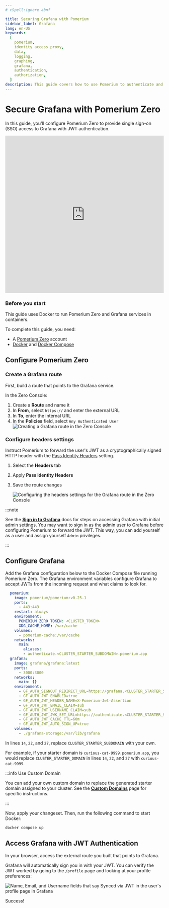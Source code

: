 ```yaml
---
# cSpell:ignore abnf

title: Securing Grafana with Pomerium
sidebar_label: Grafana
lang: en-US
keywords:
  [
    pomerium,
    identity access proxy,
    data,
    logging,
    graphing,
    grafana,
    authentication,
    authorization,
  ]
description: This guide covers how to use Pomerium to authenticate and authorize users of Grafana.
---
```



# Secure Grafana with Pomerium Zero

In this guide, you'll configure Pomerium Zero to provide single sign-on (SSO) access to Grafana with JWT authentication.

<iframe width="100%" height="500" src="https://fast.wistia.com/embed/iframe/alknnukhwy" frameborder="0" webkitallowfullscreen="true" mozallowfullscreen="true" allowfullscreen="true"></iframe>

### Before you start

This guide uses Docker to run Pomerium Zero and Grafana services in containers.

To complete this guide, you need:

- A [Pomerium Zero](https://console.pomerium.app/create-account) account
- [Docker](https://docs.docker.com/install/) and [Docker Compose](https://docs.docker.com/compose/install/)

## Configure Pomerium Zero

### Create a Grafana route

First, build a route that points to the Grafana service.

In the Zero Console:

1. Create a **Route** and name it
2. In **From**, select `https://` and enter the external URL
3. In **To**, enter the internal URL
4. In the **Policies** field, select `Any Authenticated User`
    ![Creating a Grafana route in the Zero Console](./img/grafana/grafana-create-route.gif)

### Configure headers settings

Instruct Pomerium to forward the user's JWT as a cryptographically signed HTTP header with the [Pass Identity Headers](/docs/reference/routes/pass-identity-headers-per-route) setting.

1. Select the **Headers** tab
1. Apply **Pass Identity Headers**
1. Save the route changes

    ![Configuring the headers settings for the Grafana route in the Zero Console](./img/grafana/pass-identity-headers.png)

:::note

See the [**Sign in to Grafana**](https://grafana.com/docs/grafana/latest/setup-grafana/sign-in-to-grafana/) docs for steps on accessing Grafana with initial admin settings. You may want to sign in as the admin user to Grafana before configuring Pomerium to forward the JWT. This way, you can add yourself as a user and assign yourself `Admin` privileges.

:::

## Configure Grafana

Add the Grafana configuration below to the Docker Compose file running Pomerium Zero. The Grafana environment variables configure Grafana to accept JWTs from the incoming request and what claims to look for.

```yaml title="docker-compose.yaml" {14,22,27} showLineNumbers
  pomerium:
    image: pomerium/pomerium:v0.25.1
    ports:
      - 443:443
    restart: always
    environment:
      POMERIUM_ZERO_TOKEN: <CLUSTER_TOKEN>
      XDG_CACHE_HOME: /var/cache
    volumes:
      - pomerium-cache:/var/cache
    networks:
      main:
        aliases:
        - authenticate.<CLUSTER_STARTER_SUBDOMAIN>.pomerium.app
  grafana:
    image: grafana/grafana:latest
    ports:
      - 3000:3000
    networks:
      main: {}
    environment:
      - GF_AUTH_SIGNOUT_REDIRECT_URL=https://grafana.<CLUSTER_STARTER_SUBDOMAIN>.pomerium.app/.pomerium/sign_out
      - GF_AUTH_JWT_ENABLED=true
      - GF_AUTH_JWT_HEADER_NAME=X-Pomerium-Jwt-Assertion
      - GF_AUTH_JWT_EMAIL_CLAIM=sub
      - GF_AUTH_JWT_USERNAME_CLAIM=sub
      - GF_AUTH_JWT_JWK_SET_URL=https://authenticate.<CLUSTER_STARTER_SUBDOMAIN>.pomerium.app/.well-known/pomerium/jwks.json
      - GF_AUTH_JWT_CACHE_TTL=60m
      - GF_AUTH_JWT_AUTO_SIGN_UP=true
    volumes:
      - ./grafana-storage:/var/lib/grafana
```

In lines `14`, `22`, and `27`, replace `CLUSTER_STARTER_SUBDOMAIN` with your own.

For example, if your starter domain is `curious-cat-9999.pomerium.app`, you would replace `CLUSTER_STARTER_DOMAIN` in lines `14`, `22`, and `27` with `curious-cat-9999`.

:::info Use Custom Domain

You can add your own custom domain to replace the generated starter domain assigned to your cluster. See the [**Custom Domains**](/docs/capabilities/custom-domains) page for specific instructions.

:::

Now, apply your changeset. Then, run the following command to start Docker:

```bash
docker compose up
```

## Access Grafana with JWT Authentication

In your browser, access the external route you built that points to Grafana.

Grafana will automatically sign you in with your JWT. You can verify the JWT worked by going to the `/profile` page and looking at your profile preferences:

![Name, Email, and Username fields that say Synced via JWT in the user's profile page in Grafana](./img/grafana/pz-grafana-user-preferences.png)

Success!
